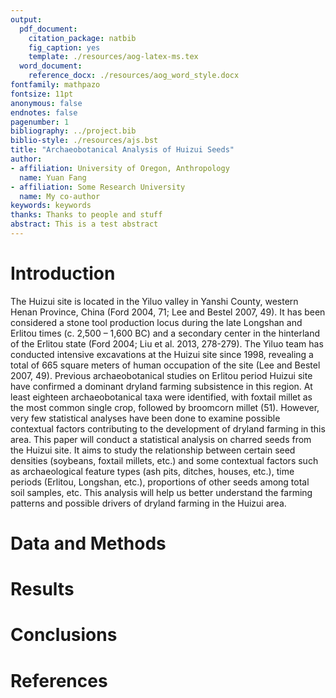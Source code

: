 ```yaml
---
output:
  pdf_document:
    citation_package: natbib
    fig_caption: yes
    template: ./resources/aog-latex-ms.tex
  word_document:
    reference_docx: ./resources/aog_word_style.docx
fontfamily: mathpazo
fontsize: 11pt
anonymous: false
endnotes: false
pagenumber: 1
bibliography: ../project.bib
biblio-style: ./resources/ajs.bst
title: "Archaeobotanical Analysis of Huizui Seeds"
author:
- affiliation: University of Oregon, Anthropology
  name: Yuan Fang
- affiliation: Some Research University
  name: My co-author
keywords: keywords
thanks: Thanks to people and stuff
abstract: This is a test abstract
---
```


# Introduction

The Huizui site is located in the Yiluo valley in Yanshi County, western Henan Province, China (Ford 2004, 71; Lee and Bestel 2007, 49). It has been considered a stone tool production locus during the late Longshan and Erlitou times (c. 2,500 – 1,600 BC) and a secondary center in the hinterland of the Erlitou state (Ford 2004; Liu et al. 2013, 278-279). The Yiluo team has conducted intensive excavations at the Huizui site since 1998, revealing a total of 665 square meters of human occupation of the site (Lee and Bestel 2007, 49). Previous archaeobotanical studies on Erlitou period Huizui site have confirmed a dominant dryland farming subsistence in this region. At least eighteen archaeobotanical taxa were identified, with foxtail millet as the most common single crop, followed by broomcorn millet (51). However, very few statistical analyses have been done to examine possible contextual factors contributing to the development of dryland farming in this area. This paper will conduct a statistical analysis on charred seeds from the Huizui site. It aims to study the relationship between certain seed densities (soybeans, foxtail millets, etc.) and some contextual factors such as archaeological feature types (ash pits, ditches, houses, etc.), time periods (Erlitou, Longshan, etc.), proportions of other seeds among total soil samples, etc. This analysis will help us better understand the farming patterns and possible drivers of dryland farming in the Huizui area. 

# Data and Methods

# Results

# Conclusions

# References
